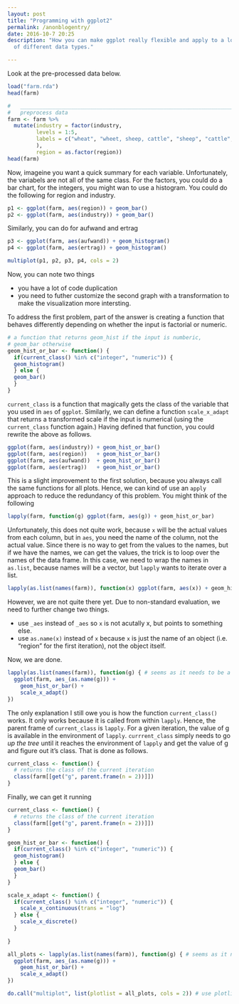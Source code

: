 ```yaml
---
layout: post
title: "Programming with ggplot2"
permalink: /anonblogentry/
date: 2016-10-7 20:25
description: "How you can make ggplot really flexible and apply to a lot 
  of different data types."

---
```

Look at the pre-processed data below.
```r
load("farm.rda")
head(farm)
```

```r
#   ____________________________________________________________________________
#   preprocess data
farm <- farm %>%
  mutate(industry = factor(industry, 
         levels = 1:5, 
         labels = c("wheat", "wheet, sheep, cattle", "sheep", "cattle", "sheep and cattle")
         ),
         region = as.factor(region))
head(farm)
```
Now, imageine you want a quick summary for each variable. Unfortunately, the 
variabels are not all of the same class.
For the factors, you could do a bar chart, for the integers, you might wan to
use a histogram. You could do the following for region and industry.
```r
p1 <- ggplot(farm, aes(region)) + geom_bar()
p2 <- ggplot(farm, aes(industry)) + geom_bar()
```

Similarly, you can do for aufwand and ertrag
```r
p3 <- ggplot(farm, aes(aufwand)) + geom_histogram()
p4 <- ggplot(farm, aes(ertrag)) + geom_histogram()

multiplot(p1, p2, p3, p4, cols = 2)
```
Now, you can note two things

* you have a lot of code duplication
* you need to futher customize the second graph with a transformation to
  make the visualization more intersting.
  
To address the first problem, part of the answer is creating a function that
behaves differently depending on whether the input is factorial or numeric.
```r
# a function that returns geom_hist if the input is numberic, 
# geom_bar otherwise
geom_hist_or_bar <- function() {
  if(current_class() %in% c("integer", "numeric")) {
  geom_histogram()
  } else {
  geom_bar()
  }
}
```
`current_class` is a function that magically gets the class of the variable
that you used in `aes` of `ggplot`. 
Similarly, we can define a function `scale_x_adapt` that returns a transformed
scale if the input is numerical (using the `current_class` function again.)
Having defined that function, you could 
rewrite the above as follows.
```r
ggplot(farm, aes(industry)) + geom_hist_or_bar()
ggplot(farm, aes(region))   + geom_hist_or_bar()
ggplot(farm, aes(aufwand))  + geom_hist_or_bar()
ggplot(farm, aes(ertrag))   + geom_hist_or_bar()
```
This is a slight improvement to the first solution, because you always call the
same functions for all plots. Hence, we can kind of use an `apply` approach to 
reduce the redundancy of this problem. You might think of the following
```r
lapply(farm, function(g) ggplot(farm, aes(g)) + geom_hist_or_bar)
```
Unfortunately, this does not quite work, because `x` will be the actual 
values from each column, but in `aes`, you need the name of the column, not the 
actual value. Since there is no way to get from the values to the names, but 
if we have the names, we can get the values, the trick is to loop over the names
of the data frame. In this case, we need to wrap the names in `as.list`, because
names will be a vector, but `lapply` wants to iterate over a list.
```r
lapply(as.list(names(farm)), function(x) ggplot(farm, aes(x)) + geom_hist_or_bar)
```
However, we are not quite there yet. Due to non-standard evaluation, we need to 
further change two things.

* use `_aes` instead of `_aes` so `x` is not acutally x, but points to something
  else.
* use `as.name(x)` instead of `x` because `x` is just the name of an object (i.e. 
  "region" for the first iteration), not the object itself. 
  
Now, we are done.
```r
lapply(as.list(names(farm)), function(g) { # seems as it needs to be a list!
  ggplot(farm, aes_(as.name(g))) + 
    geom_hist_or_bar() +
    scale_x_adapt()
})

```
The only explanation I still owe you is how the function `current_class()` works.
It only works because it is called from within `lapply`. 
Hence, the parent frame of `current_class` is `lapply`. For a given iteration, 
the value of g is available in the environment of `lapply`. `currrent_class` 
simply needs to go *up the tree* until it reaches the environment of `lapply` 
and get the value of g and figure out it's class. That is done as follows.
```r
current_class <- function() {
  # returns the class of the current iteration
  class(farm[[get("g", parent.frame(n = 2))]])
}

```

Finally, we can get it running
```r
current_class <- function() {
  # returns the class of the current iteration
  class(farm[[get("g", parent.frame(n = 2))]])
}

geom_hist_or_bar <- function() {
  if(current_class() %in% c("integer", "numeric")) {
  geom_histogram()
  } else {
  geom_bar()
  }
}

scale_x_adapt <- function() {
  if(current_class() %in% c("integer", "numeric")) {
    scale_x_continuous(trans = "log") 
  } else {
    scale_x_discrete()
  }
  
}

all_plots <- lapply(as.list(names(farm)), function(g) { # seems as it needs to be a list!
  ggplot(farm, aes_(as.name(g))) + 
    geom_hist_or_bar() +
    scale_x_adapt()
})

do.call("multiplot", list(plotlist = all_plots, cols = 2)) # use plotlist not ... as input

```

